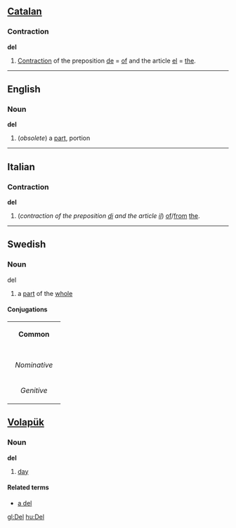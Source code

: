 == [[Catalan]] ==
=== Contraction ===
'''del'''

# [[Contraction]] of the preposition [[de]] = [[of]] and the article [[el]] = [[the]].

----
==English==
===Noun===
'''del'''

#(''obsolete'') a [[part]], portion
----
==Italian==
===Contraction===
'''del'''

# (''contraction of the preposition [[di#Italian|di]] and the article [[il#Italian|il]]'') [[of]]/[[from]] [[the]].

----
==Swedish==
===Noun===
;del
#a [[part]] of the [[whole]]
====Conjugations====
{| border=1 cellspacing=0 
| bgcolor=#FFFFF0 colspan=5 align=center | '''Common''' 
|- 
|- bgcolor=#FFFFF0 align=center 
! rowspan=2 | 
| colspan=2 width=105 | ''Singular'' 
| colspan=2 | ''Plural'' 
|- bgcolor=#FFFFF0 align=center 
| width=105 | ''Indefinite'' 
| width=105 | ''Definite'' 
| width=105 | ''Indefinite'' 
|  width=105 | ''Definite'' 
|- align=center 
| width=105 bgcolor=#FFFFF0 | ''Nominative'' 
| [[del]] 
| [[delen]] 
| [[delar]] 
| [[delarna]] 
|- align=center 
| width=105 bgcolor=#FFFFF0 | ''Genitive'' 
| [[dels]] 
| [[delens]] 
| [[delars]] 
| [[delarnas]] 
|} 


== [[Volapük]] == 
=== Noun ===
'''del'''

#[[day]]

==== Related terms ====
*[[a del]]<!-- # per day -->

[[gl:Del]]
[[hu:Del]]